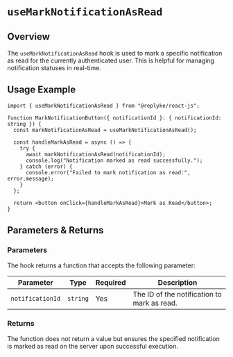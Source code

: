# `useMarkNotificationAsRead`

## Overview

The `useMarkNotificationAsRead` hook is used to mark a specific notification as read for the currently authenticated user. This is helpful for managing notification statuses in real-time.


## Usage Example

```tsx
import { useMarkNotificationAsRead } from "@replyke/react-js";

function MarkNotificationButton({ notificationId }: { notificationId: string }) {
  const markNotificationAsRead = useMarkNotificationAsRead();

  const handleMarkAsRead = async () => {
    try {
      await markNotificationAsRead(notificationId);
      console.log("Notification marked as read successfully.");
    } catch (error) {
      console.error("Failed to mark notification as read:", error.message);
    }
  };

  return <button onClick={handleMarkAsRead}>Mark as Read</button>;
}
```


## Parameters & Returns

### Parameters

The hook returns a function that accepts the following parameter:

| Parameter         | Type     | Required | Description                              |
|-------------------|----------|----------|------------------------------------------|
| `notificationId`  | `string` | Yes      | The ID of the notification to mark as read. |

### Returns

The function does not return a value but ensures the specified notification is marked as read on the server upon successful execution.
